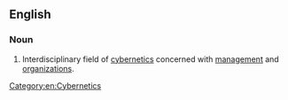 ==English==

===Noun===
{{wikipedia}}

{{head|en|noun|head=[[management]] [[cybernetics]]}}
# Interdisciplinary field of [[cybernetics]] concerned with [[management]] and [[organizations]].

[[Category:en:Cybernetics]]
